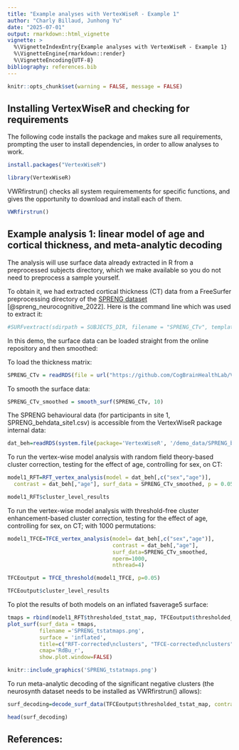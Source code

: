 ```yaml
---
title: "Example analyses with VertexWiseR - Example 1"
author: "Charly Billaud, Junhong Yu"
date: "2025-07-01"
output: rmarkdown::html_vignette
vignette: >
  %\VignetteIndexEntry{Example analyses with VertexWiseR - Example 1}
  %\VignetteEngine{rmarkdown::render}
  %\VignetteEncoding{UTF-8}
bibliography: references.bib
---
```


```r
knitr::opts_chunk$set(warning = FALSE, message = FALSE) 
```

## Installing VertexWiseR and checking for requirements

The following code installs the package and makes sure all requirements, prompting the user to install dependencies, in order to allow analyses to work.

```r
install.packages("VertexWiseR") 
```

```r
library(VertexWiseR)
```

VWRfirstrun() checks all system requiremements for specific functions, and gives the opportunity to download and install each of them.

```r
VWRfirstrun()
```

## Example analysis 1: linear model of age and cortical thickness, and meta-analytic decoding

The analysis will use surface data already extracted in R from a preprocessed subjects directory, which we make available so you do not need to preprocess a sample yourself.

To obtain it, we had extracted cortical thickness (CT) data from a FreeSurfer preprocessing directory of the [SPRENG dataset](https://openneuro.org/datasets/ds003592/versions/1.0.13) [@spreng_neurocognitive_2022]. Here is the command line which was used to extract it:

```r

#SURFvextract(sdirpath = SUBJECTS_DIR, filename = "SPRENG_CTv", template='fsaverage5', measure = 'thickness', subj_ID = T)

```

In this demo, the surface data can be loaded straight from the online repository and then smoothed:

To load the thickness matrix:

```r
SPRENG_CTv = readRDS(file = url("https://github.com/CogBrainHealthLab/VertexWiseR/blob/main/inst/demo_data/SPRENG_CTv_site1.rds?raw=TRUE"))
```

To smooth the surface data:

```r
SPRENG_CTv_smoothed = smooth_surf(SPRENG_CTv, 10)
```

The SPRENG behavioural data (for participants in site 1, SPRENG_behdata_site1.csv) is accessible from the VertexWiseR package internal data:

```r
dat_beh=readRDS(system.file(package='VertexWiseR', '/demo_data/SPRENG_behdata_site1.rds')) 
```

To run the vertex-wise model analysis with random field theory-based cluster correction, testing for the effect of age, controlling for sex, on CT:

```r
model1_RFT=RFT_vertex_analysis(model = dat_beh[,c("sex","age")], 
  contrast = dat_beh[,"age"], surf_data = SPRENG_CTv_smoothed, p = 0.05)
```

```r
model1_RFT$cluster_level_results
```

To run the vertex-wise model analysis with threshold-free cluster enhancement-based cluster correction, testing for the effect of age, controlling for sex, on CT; with 1000 permutations:

```r

model1_TFCE=TFCE_vertex_analysis(model= dat_beh[,c("sex","age")], 
                                 contrast = dat_beh[,"age"],
                                 surf_data=SPRENG_CTv_smoothed,
                                 nperm=1000, 
                                 nthread=4) 

TFCEoutput = TFCE_threshold(model1_TFCE, p=0.05)
```

```r
TFCEoutput$cluster_level_results
```

To plot the results of both models on an inflated fsaverage5 surface:

```r
tmaps = rbind(model1_RFT$thresholded_tstat_map, TFCEoutput$thresholded_tstat_map)
plot_surf(surf_data = tmaps, 
          filename ='SPRENG_tstatmaps.png', 
          surface = 'inflated', 
          title=c("RFT-corrected\nclusters", "TFCE-corrected\nclusters"),
          cmap='RdBu_r',
          show.plot.window=FALSE)
```
```r
knitr::include_graphics('SPRENG_tstatmaps.png')
```

To run meta-analytic decoding of the significant negative clusters (the neurosynth dataset needs to be installed as VWRfirstrun() allows):

```r
surf_decoding=decode_surf_data(TFCEoutput$thresholded_tstat_map, contrast="negative")
```

```r
head(surf_decoding)
```
## References: